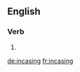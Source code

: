 ==English==

===Verb===
{{head|en|present participle}}

# {{present participle of|incase|lang=en|nocat=1}}

[[de:incasing]]
[[fr:incasing]]